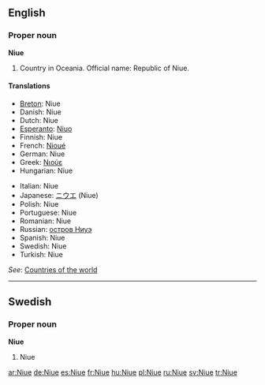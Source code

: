 ==English==

===Proper noun===
'''Niue'''

# Country in Oceania. Official name: Republic of Niue.

====Translations====
{{top}}
*[[Breton]]: Niue
*Danish: Niue
*Dutch: Niue
*[[Esperanto]]: [[Niuo]]
*Finnish: Niue
*French: [[Nioué]]
*German: Niue
*Greek: [[Νιούε]]
*Hungarian: Niue
{{mid}}
*Italian: Niue
*Japanese: [[ニウエ]] (Niue)
*Polish: Niue
*Portuguese: Niue
*Romanian: Niue
*Russian: [[остров Ниуэ]]
*Spanish: Niue
*Swedish: Niue
*Turkish: Niue
{{bottom}}

''See'': [[Countries of the world]]

----

==Swedish==

===Proper noun===
'''Niue'''

# Niue

[[ar:Niue]]
[[de:Niue]]
[[es:Niue]]
[[fr:Niue]]
[[hu:Niue]]
[[pl:Niue]]
[[ru:Niue]]
[[sv:Niue]]
[[tr:Niue]]